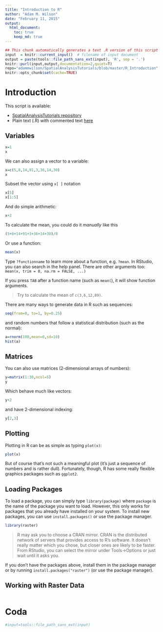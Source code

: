```yaml
---
title: "Introduction to R"
author: "Adam M. Wilson"
date: "February 11, 2015"
output: 
  html_document:
    toc: true
    keep_md: true
---
```



```r
## This chunk automatically generates a text .R version of this script when running within knitr.  You do not need to run this...
input  = knitr::current_input()  # filename of input document
output = paste(tools::file_path_sans_ext(input), 'R', sep = '.')
knitr::purl(input,output,documentation=2,quiet=T)
repo="adammwilson/SpatialAnalysisTutorials/blob/master/R_Introduction"
knitr::opts_chunk$set(cache=TRUE)
```

#  Introduction
This script is available:

  * [SpatialAnalysisTutorials repository](`r paste0("http://github.com/",repo)`)
  * Plain text (.R) with commented text [here](`r paste0("http://raw.githubusercontent.com/",repo,"/",output)`)
 


## Variables

```r
x=1
x
````

We can also assign a vector to a variable:
```r
x=c(5,8,14,91,3,36,14,30)
x
```

Subset the vector using `x[ ]` notation
```r
x[5]
x[1:5]
```


And do simple arithmetic:
```r
x+2
```

To calculate the mean, you could do it _manually_ like this

```r
(5+8+14+91+3+36+14+30)/8
```

Or use a function:
```r
mean(x)
```

Type `?functionname` to learn more about a function, e.g. `?mean`.  In RStudio, you can also search in the help panel.  There are other arguments too: `mean(x, trim = 0, na.rm = FALSE, ...)`

If you press `TAB` after a function name (such as `mean(`), it will show function arguments.

> Try to calculate the mean of `c(3,6,12,89)`.    


There are many ways to generate data in R such as sequences:
```r
seq(from=0, to=1, by=0.25)
```
and random numbers that follow a statistical distribution (such as the normal):

```r
a=rnorm(100,mean=0,sd=10)
hist(a)
```


## Matrices
You can also use matrices (2-dimensional arrays of numbers):
```r
y=matrix(1:30,ncol=5)
y
```

Which behave much like vectors:
```r
y+2
```

and have 2-dimensional indexing:
```r
y[2,3]
```


## Plotting
Plotting in R can be as simple as typing `plot(x)`:
```r
plot(x)
```

But of course that's not such a meaningful plot (it's just a sequence of numbers and is rather dull).  Fortunately, though, R has some really flexible graphics packages such as `ggplot2`.  

## Loading Packages

To load a package, you can simply type `library(package)` where `package` is the name of the package you want to load.  However, this only works for packages that you already have installed on your system.  To install new packages, you can use `install.packages()` or use the package manager. 

```r
library(raster)
```

> R may ask you to choose a CRAN mirror. CRAN is the distributed network of servers that provides access to R's software.  It doesn't really matter which you chose, but closer ones are likely to be faster.  From RStudio, you can select the mirror under Tools→Options or just wait until it asks you.


If you don't have the packages above, install them in the package manager or by running `install.packages("raster")` (or use the package manager). 

## Working with Raster Data
```r
```



# Coda



```r
#input=tools::file_path_sans_ext(input)
```




